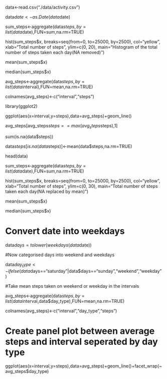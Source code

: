 data<-read.csv("./data/activity.csv")

data$date<-as.Date(data$date)

sum_steps<-aggregate(data$steps,by=list(data$date),FUN=sum,na.rm=TRUE) 

hist(sum_steps$x, 
     breaks=seq(from=0, to=25000, by=2500),
     col="yellow", 
     xlab="Total number of steps", 
     ylim=c(0, 20), 
     main="Histogram of the total number of steps taken each day\n(NA removed)")

mean(sum_steps$x)

median(sum_steps$x)

avg_steps<-aggregate(data$steps,by=list(data$interval),FUN=mean,na.rm=TRUE)

colnames(avg_steps)<-c("interval","steps")

library(ggplot2)

ggplot(aes(x=interval,y=steps),data=avg_steps)+geom_line()

avg_steps[avg_steps$steps==max(avg_steps$steps),1]

sum(is.na(data$steps))

data$steps[is.na(data$steps)]<-mean(data$steps,na.rm=TRUE)

head(data)

sum_steps<-aggregate(data$steps,by=list(data$date),FUN=sum,na.rm=TRUE) 

hist(sum_steps$x, 
     breaks=seq(from=0, to=25000, by=2500),
     col="yellow", 
     xlab="Total number of steps", 
     ylim=c(0, 30), 
     main="Total number of steps taken each day\n(NA replaced by mean)")

mean(sum_steps$x)

median(sum_steps$x)

# Convert date into weekdays

data$days=tolower(weekdays(data$date))

#Now categorised days into weekend and weekdays

data$day_type<-ifelse(data$days=="saturday"|data$days=="sunday","weekend","weekday")

#Take mean steps taken on weekend or weekday in the intervals

avg_steps<-aggregate(data$steps,by=list(data$interval,data$day_type),FUN=mean,na.rm=TRUE)

colnames(avg_steps)<-c("interval","day_type","steps")

# Create panel plot between average steps and interval seperated by day type

ggplot(aes(x=interval,y=steps),data=avg_steps)+geom_line()+facet_wrap(~avg_steps$day_type)



